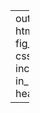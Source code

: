 
---
output: 
  html_document:
    fig_retina: 1
    css: r_style.css
    includes:
    in_header: header.html

---

<div class="bar" style="height: 23500px;"></div>
<div class="bar2 green" style="height: 23500px;"></div>
<div class="headercorner green">Predictive <br>Analytics</div>
<style type="text/css">
.main-container {
  max-width: 1800px;
  margin-left: 120px;
  margin-right: auto;
}
</style>



<div class="header">

  <h1 style="color:white">Dan Wigodsky</h1>
  <h2 style="color:white">Data 624 Project 2 data exploration</h2>
  <h2 style="color:white">April 14, 2019</h2>

</div>

```{r load_and_ready,class.source='bob',echo=FALSE}
#devtools::install_github("yixuan/showtext")
options(width = 200)
suppressWarnings(suppressMessages(library(fpp2)))
suppressWarnings(suppressMessages(library(e1071)))
suppressWarnings(suppressMessages(library(showtext)))
suppressWarnings(suppressMessages(library(ggplot2)))
suppressWarnings(suppressMessages(library(kableExtra)))
suppressWarnings(suppressMessages(library(expsmooth)))
suppressWarnings(suppressMessages(library(seasonal)))
suppressWarnings(suppressMessages(library(mlbench)))
suppressWarnings(suppressMessages(library(caret)))
suppressWarnings(suppressMessages(library(corrplot)))
suppressWarnings(suppressMessages(library(urca)))
suppressWarnings(suppressMessages(library(AppliedPredictiveModeling)))
suppressWarnings(suppressMessages(library(bnstruct)))
suppressWarnings(suppressMessages(library(lars)))
suppressWarnings(suppressMessages(library(glmnet)))
suppressWarnings(suppressMessages(library(EnvStats)))
suppressWarnings(suppressMessages(library(car)))
suppressWarnings(suppressMessages(library(xgboost)))
suppressWarnings(suppressMessages(library(tidyverse)))
knitr::opts_chunk$set(echo = TRUE, message = FALSE, warning = FALSE, cache = TRUE)

font_add_google(name = "Corben", family = "corben", regular.wt = 400, bold.wt = 700)
set.seed(127)
```  

- load data sets



```{r}

student.data.complete <- read.csv('https://raw.githubusercontent.com/brian-cuny/624-project2/master/data/student_data_complete.csv', stringsAsFactors = FALSE)

student.evaluation.complete <- read.csv('https://raw.githubusercontent.com/brian-cuny/624-project2/master/data/student_evaluation_complete.csv', stringsAsFactors = FALSE)
student.data.complete_df <- student.data.complete
```



- train/test split



```{r}

set.seed(123)



part <- createDataPartition(student.data.complete$ph, p=0.8, list=FALSE)

training <- student.data.complete %>%

  filter(row_number() %in% part)

validation <- student.data.complete %>%

  filter(!row_number() %in% part)

```



- prepare data from training by turning into lists



```{r}

listify <- function(data){

  return(list('y' = data$ph, 'x' = data %>% select(-ph)))

}



student.data.complete <- listify(student.data.complete)

student.evaluation.complete <- listify(student.evaluation.complete)

training <- listify(training)

validation <- listify(validation)

```



- hyper parameters (selected via exploration)



```{r}

grid <- expand.grid(nrounds = 2500,

                    max_depth = 6,

                    eta = 0.03,

                    gamma = 0,

                    colsample_bytree = 1,

                    min_child_weight = 1,

                    subsample = 0.5)



control <- trainControl(method='cv',

                        number=10,

                        allowParallel = TRUE)

```



- train model



```{r}

model <- train(x = training$x,

             y = training$y,

             method = 'xgbTree',

             tuneGrid = grid,

             metric = 'RMSE',

             trControl = control)



model$results

```

- error for training and test set

```{r}
xgbPred <- predict(model, newdata = validation$x)
postResample(pred=xgbPred,obs=validation$y) 

error_xgb <- data.frame(list(RMSE=c(0.102,0.095),RSquared=c(0.652,0.701),MAE=c(0.740,0.071)))
rownames(error_xgb) <- c("Training Set","Test Set")
kable(error_xgb)
```



- most important predictors



```{r}

model %>%

  varImp() %>%

  plot()

```

- Support Vector Machine
```{r, message=FALSE, warning=FALSE,cache=TRUE}
library(kernlab)
set.seed(200)
svmRTuned <- train(x = training$x,

                  y = training$y,
                   
                   method="svmRadial", 
                   
                   preProc=c("center","scale"),
                   
                   tuneLength = 14,
                   
                   trControl = trainControl(method="cv"))

svmRTuned
svmRTuned$finalModel
```
- Error for Training Set and Validation Set


```{r}
svmPred <- predict(svmRTuned, newdata = validation$x)
postResample(pred=svmPred,obs=validation$y) 

error_svm <- data.frame(list(RMSE=c(0.117,0.111),RSquared=c(0.543,0.592),MAE=c(0.827,0.860)))
rownames(error_svm) <- c("Training Set","Test Set")
kable(error_svm)
```

- most important predictors

```{r}

svmRTuned %>%

  varImp() %>%

  plot()

```


- random forest

```{r warning=FALSE, message=FALSE, cache=TRUE}
library(randomForest)
set.seed(200)
rf <- randomForest(x = training$x,

                   y = training$y, 
                       
                   importance=TRUE,
                       
                   ntree=1000)

best_tree <- which(rf$mse==min(rf$mse))
sqrt(rf$mse[best_tree])
rf$rsq[best_tree]
```

- Error for Training Set and Validation Set


```{r}
rfPred <- predict(rf, newdata = validation$x)
postResample(pred=rfPred,obs=validation$y) 

error_rf <- data.frame(list(RMSE=c(0.099,0.098),RSquared=c(0.700,0.592)))
rownames(error_rf) <- c("Training Set","Test Set")
kable(error_rf)
```

- most important predictors



```{r}

rf$importance

```


- validation rmse (only run on final, best model)



```{r}

#Metrics::rmse(predict(model, newdata=validation$x), validation$y)

```



- retraining on ALL data



```{r}

final.model <- train(x = student.data.complete$x,

                     y = student.data.complete$y,

                     method = 'xgbTree',

                     tuneGrid = grid,

                     metric = 'RMSE')

```



- final predictions



```{r}

predictions <- predict(final.model, newdata=student.evaluation.complete$x)

```



```{r}

predictions

```

